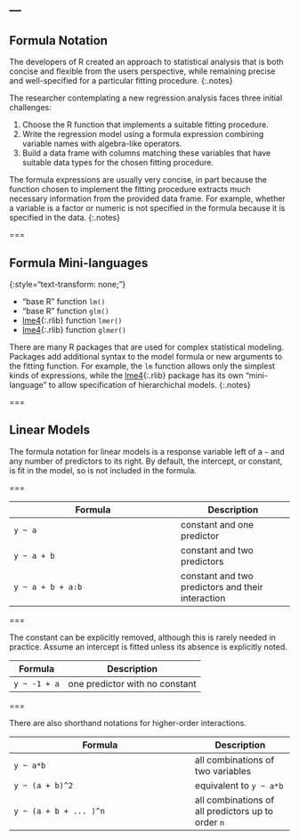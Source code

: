 ---
---

## Formula Notation

The developers of R created an approach to statistical analysis that is both
concise and flexible from the users perspective, while remaining precise and
well-specified for a particular fitting procedure.
{:.notes}

The researcher contemplating a new regression analysis faces three initial
challenges:

1. Choose the R function that implements a suitable fitting procedure.
1. Write the regression model using a formula expression combining
variable names with algebra-like operators.
1. Build a data frame with columns matching these variables that have suitable
data types for the chosen fitting procedure.

The formula expressions are usually very concise, in part because the function
chosen to implement the fitting procedure extracts much necessary information
from the provided data frame. For example, whether a variable is a factor or
numeric is not specified in the formula because it is specified in the data.
{:.notes}

===

## Formula Mini-languages
{:style="text-transform: none;"}

- "base R" function `lm()`
- "base R" function `glm()`
- [lme4](){:.rlib} function `lmer()`
- [lme4](){:.rlib} function `glmer()`

There are many R packages that are used for complex statistical modeling. Packages add additional syntax to the model formula or new
arguments to the fitting function. For example, the `lm` function allows only the simplest
kinds of expressions, while the [lme4](){:.rlib} package has its own
"mini-language" to allow specification of hierarchichal models.
{:.notes}

===

## Linear Models

The formula notation for linear models is a response variable left of a `~` and any number of predictors to its right. By default, the intercept, or constant, is fit in the model, so is not included in the formula. 

===

| Formula           | Description |
|-------------------|-------------|
| `y ~ a`           | constant and one predictor |
| `y ~ a + b`       | constant and two predictors |
| `y ~ a + b + a:b` | constant and two predictors and their interaction |

===

The constant can be explicitly removed, although this is rarely
needed in practice. Assume an intercept is fitted unless its absence is explicitly noted.

| Formula      | Description |
|--------------|-------------|
| `y ~ -1 + a` | one predictor with no constant |

===

There are also shorthand notations for higher-order interactions.

| Formula                | Description |
|------------------------|-------------|
| `y ~ a*b`              | all combinations of two variables  |
| `y ~ (a + b)^2`        | equivalent to `y ~ a*b` |
| `y ~ (a + b + ... )^n` | all combinations of all predictors up to order `n` |
